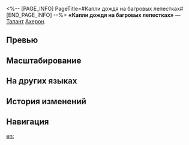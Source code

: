 <%-- [PAGE_INFO]
PageTitle=#Капли дождя на багровых лепестках#
[END_PAGE_INFO] --%>
{{Навык Инфобокс
|Название         = Капли дождя на багровых лепестках
|Изображение      = Навык Капли дождя на багровых лепестках.png
|Персонаж         = Ахерон
|Тип              = Талант
|Тэг              = Усиление
|УронСтойк        = 
|ЭнергияГен       = 
|Энергия          = 
|Длительность     = 
|Описание         = Когда заряд Рассечённый сон достигает 9 ед., становится доступно использование сверхспособности. Сверхспособность игнорирует типы уязвимостей противников и истощает их стойкость, а также понижает все типы сопротивления всех противников на {{Цвет|Выделенный|10%—22%}} до конца выполнения сверхспособности.<br />Когда во время использования чьего-либо умения на противника накладывается ослабление, Ахерон получает 1 ед. заряда Рассечённый сон и накладывает статус Багровый узел на противника. Если ослабления накладываются на несколько целей, статус Багровый узел будет наложен на цель с наибольшим количеством уровней статуса Багровый узел. Этот эффект может сработать только 1 раз за каждое использованное умение.<br />Пока Ахерон находится на поле боя и после того, как противник покидает поле боя или становится побеждён, имеющийся у него статус Багровый узел перейдёт на цель с наибольшим количеством уровней статуса Багровый узел.
|Свойство1        = 
|Масштабирование1 = 
}}
'''«Капли дождя на багровых лепестках»''' — [[Талант]] [[Ахерон]].

==Превью==
{{Превью
|Файл = Капли дождя на багровых лепестках Превью
}}

==Масштабирование==
{{Масштабирование навыка
|10%;11%;12%;13%;14%;15%;16.25%;17.5%;18.75%;20%;21%;22%;23%;24%;25%
}}

==На других языках==
{{На других языках
|en   = Atop Rainleaf Hangs Oneness
|zhs  = 红叶时雨，万倾一空
|zht  = 紅葉時雨，萬傾一空
|ja   = {{Rubi|紅葉|もみじ}}に{{Rubi|時雨|しぐれ}}、{{Rubi|万里|ばんり}}の{{Rubi|空|そら}}
|ko   = 비에 젖은 단풍, 끝없는 하늘
|es   = Hojas otoñales, vacío colosal
|fr   = Pluie de feuillages rouges
|ru   = Капли дождя на багровых лепестках
|th   = Atop Rainleaf Hangs Oneness
|vi   = Mưa Lá Đỏ, Vạn Vật Hóa Hư Không
|de   = Tropfen auf den roten Blättern, Leere
|id   = Atop Rainleaf Hangs Oneness
|pt   = As Folhas de Outono Carregam Singularidades
}}

==История изменений==
{{История изменений|3.5}}

==Навигация==
{{Навык Навбокс|Ахерон}}

[[en:]]